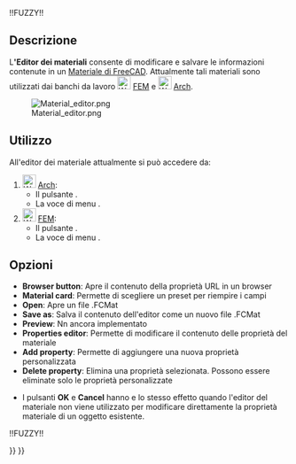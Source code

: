 <languages/>

!!FUZZY!!{{Docnav/it
|[[FEM_MaterialMechanicalNonlinear/it|Materiale non lineare]]
|[[FEM_ElementGeometry1D/it|Sezione trasversale di trave]]
|[[FEM_Workbench/it|FEM]]
|IconL=FEM_MaterialMechanicalNonlinear.png
|IconC=Workbench_FEM.svg
|IconR=FEM_ElementGeometry1D.png
}}

{{VeryImportantMessage|THIS VERSION OF THE COMMAND IS OBSOLETE<br>
It was changed in {{VersionPlus|1.0}} and accesses [[Materials_Edit|Materials Edit]].}}

<div class="mw-translate-fuzzy">
{{GuiCommand/it
|Name=FEM MaterialEditor
|Name/it=Editor dei materiali
|MenuLocation=Modello → Materiali → Editor dei materiali
|Workbenches=[[FEM_Workbench/it|FEM]], [[Arch_Workbench/it|Arch]]
|Version=0.18
|SeeAlso=[[Arch_SetMaterial/it|Materiale di Arch]], [[FEM_tutorial/it|Tutorial di FEM]]
}}
</div>

<span id="Description"></span>
==Descrizione==

<div class="mw-translate-fuzzy">
L''''Editor dei materiali''' consente di modificare e salvare le informazioni contenute in un [[Material/it|Materiale di FreeCAD]]. Attualmente tali materiali sono utilizzati dai banchi da lavoro [[Image:Workbench_FEM.svg|24px]] [[FEM_Workbench/it|FEM]] e [[Image:Workbench_Arch.svg|24px]] [[Arch_Workbench/it|Arch]].
</div>

[[Image:Material editor.png]]

<span id="Usage"></span>
== Utilizzo == 

All'editor dei materiale attualmente si può accedere da:

<div class="mw-translate-fuzzy">
# [[Image:Workbench_Arch.svg|24px]] [[Arch_Workbench/it|Arch]]:
#* Il pulsante {{Button|[[Image:Arch_SetMaterial.svg|16px]] [[Arch_SetMaterial/it|Materiale]]}}.
#* La voce di menu {{MenuCommand|Arch → Strumenti di materiali → [[Image:Arch_SetMaterial.svg|16px]] Materiale}}.
# [[Image:Workbench_FEM.svg|24px]] [[FEM_Workbench/it|FEM]]:
#* Il pulsante {{Button|[[Image:FEM_MaterialEditor.svg|16px]] [[FEM_MaterialEditor/it|Materiale]]}}.
#* La voce di menu {{MenuCommand|Model → Materiali → [[Image:FEM_MaterialEditor.svg|16px]] Editor dei Materiali}}.
</div>

<span id="Options"></span>
== Opzioni ==

* '''Browser button''': Apre il contenuto della proprietà URL in un browser
* '''Material card''':  Permette di scegliere un preset per riempire i campi
* '''Open''': Apre un file .FCMat
* '''Save as''': Salva il contenuto dell'editor come un nuovo file .FCMat
* '''Preview''':  Nn ancora implementato
* '''Properties editor''': Permette di modificare il contenuto delle proprietà del materiale
* '''Add property''': Permette di aggiungere una nuova proprietà personalizzata
* '''Delete property''': Elimina una proprietà selezionata. Possono essere eliminate solo le proprietà personalizzate

<span id="Notes"></span>
{{Arch Tools navi/it}}

* I pulsanti '''OK''' e '''Cancel''' hanno e lo stesso effetto quando l'editor del materiale non viene utilizzato per modificare direttamente la proprietà materiale di un oggetto esistente.


!!FUZZY!!{{Docnav/it
|[[FEM_MaterialMechanicalNonlinear/it|Materiale non lineare]]
|[[FEM_ElementGeometry1D/it|Sezione trasversale di trave]]
|[[FEM_Workbench/it|FEM]]
|IconL=FEM_MaterialMechanicalNonlinear.png
|IconC=Workbench_FEM.svg
|IconR=FEM_ElementGeometry1D.png
}}

{{FEM Tools navi{{#translation:}}}}
{{Userdocnavi{{#translation:}}}}